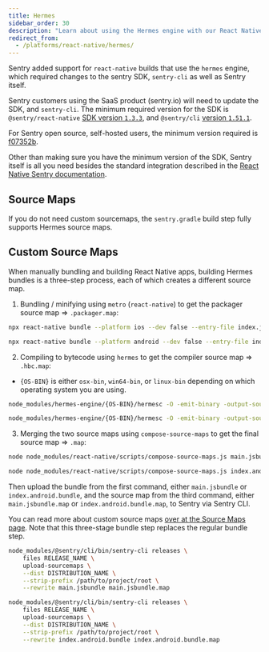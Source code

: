 ```yaml
---
title: Hermes
sidebar_order: 30
description: "Learn about using the Hermes engine with our React Native SDK."
redirect_from:
  - /platforms/react-native/hermes/
---
```


Sentry added support for `react-native` builds that use the `hermes` engine, which required changes to the sentry SDK, `sentry-cli` as well as Sentry itself.

Sentry customers using the SaaS product (sentry.io) will need to update the SDK, and `sentry-cli`.
The minimum required version for the SDK is `@sentry/react-native` [SDK version `1.3.3`](https://github.com/getsentry/sentry-react-native/releases/tag/1.3.3),
and `@sentry/cli` [version `1.51.1`](https://github.com/getsentry/sentry-cli/releases/tag/1.51.1).

For Sentry open source, self-hosted users, the minimum version required is [f07352b](https://hub.docker.com/r/getsentry/sentry/tags?page=1&name=f07352b).

Other than making sure you have the minimum version of the SDK, Sentry itself is all you need besides the standard integration described in the [React Native Sentry documentation](/platforms/react-native/).

## Source Maps

If you do not need custom sourcemaps, the `sentry.gradle` build step fully supports Hermes source maps.

## Custom Source Maps

When manually bundling and building React Native apps, building Hermes bundles is a three-step process, each of which creates a different source map.

1. Bundling / minifying using `metro` (`react-native`) to get the packager source map => `.packager.map`:

```bash {tabTitle:iOS}
npx react-native bundle --platform ios --dev false --entry-file index.js --bundle-output main.jsbundle --sourcemap-output main.jsbundle.packager.map
```

```bash {tabTitle:Android}
npx react-native bundle --platform android --dev false --entry-file index.js --bundle-output index.android.bundle --sourcemap-output index.android.bundle.packager.map
```

2. Compiling to bytecode using `hermes` to get the compiler source map => `.hbc.map`:

- `{OS-BIN}` is either `osx-bin`, `win64-bin`, or `linux-bin` depending on which operating system you are using.

```bash {tabTitle:iOS}
node_modules/hermes-engine/{OS-BIN}/hermesc -O -emit-binary -output-source-map -out=main.jsbundle.hbc main.jsbundle
```

```bash {tabTitle:Android}
node_modules/hermes-engine/{OS-BIN}/hermesc -O -emit-binary -output-source-map -out=index.android.bundle.hbc index.android.bundle
```

3. Merging the two source maps using `compose-source-maps` to get the final source map => `.map`:

```bash {tabTitle:iOS}
node node_modules/react-native/scripts/compose-source-maps.js main.jsbundle.packager.map main.jsbundle.compiler.map -o main.jsbundle.map
```

```bash {tabTitle:Android}
node node_modules/react-native/scripts/compose-source-maps.js index.android.bundle.packager.map index.android.bundle.hbc.map -o index.android.bundle.map
```

Then upload the bundle from the first command, either `main.jsbundle` or `index.android.bundle`, and the source map from the third command, either `main.jsbundle.map` or `index.android.bundle.map`, to Sentry via Sentry CLI.

You can read more about custom source maps [over at the Source Maps page](/platforms/react-native/manual-setup/sourcemaps/#configure-cli). Note that this three-stage bundle step replaces the regular bundle step.

```bash {tabTitle:iOS}
node_modules/@sentry/cli/bin/sentry-cli releases \
    files RELEASE_NAME \
    upload-sourcemaps \
    --dist DISTRIBUTION_NAME \
    --strip-prefix /path/to/project/root \
    --rewrite main.jsbundle main.jsbundle.map
```

```bash {tabTitle:Android}
node_modules/@sentry/cli/bin/sentry-cli releases \
    files RELEASE_NAME \
    upload-sourcemaps \
    --dist DISTRIBUTION_NAME \
    --strip-prefix /path/to/project/root \
    --rewrite index.android.bundle index.android.bundle.map
```
